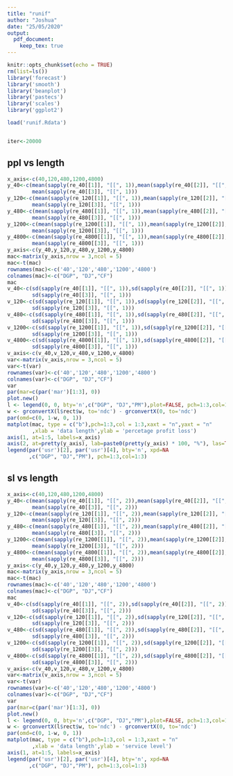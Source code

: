 ```yaml
---
title: "runif"
author: "Joshua"
date: "25/05/2020"
output:
  pdf_document:
    keep_tex: true
---
```


```r
knitr::opts_chunk$set(echo = TRUE)
rm(list=ls())
library('forecast')
library('smooth')
library('beanplot')
library('pastecs')
library('scales')
library('ggplot2')

load('runif.Rdata')


iter<-20000
```


## ppl vs length

```r
x_axis<-c(40,120,480,1200,4800)
y_40<-c(mean(sapply(re_40[[1]], "[[", 1)),mean(sapply(re_40[[2]], "[[", 1)),
        mean(sapply(re_40[[3]], "[[", 1)))
y_120<-c(mean(sapply(re_120[[1]], "[[", 1)),mean(sapply(re_120[[2]], "[[", 1)),
        mean(sapply(re_120[[3]], "[[", 1)))
y_480<-c(mean(sapply(re_480[[1]], "[[", 1)),mean(sapply(re_480[[2]], "[[", 1)),
        mean(sapply(re_480[[3]], "[[", 1)))
y_1200<-c(mean(sapply(re_1200[[1]], "[[", 1)),mean(sapply(re_1200[[2]], "[[", 1)),
        mean(sapply(re_1200[[3]], "[[", 1)))
y_4800<-c(mean(sapply(re_4800[[1]], "[[", 1)),mean(sapply(re_4800[[2]], "[[", 1)),
        mean(sapply(re_4800[[3]], "[[", 1)))
y_axis<-c(y_40,y_120,y_480,y_1200,y_4800)
mac<-matrix(y_axis,nrow = 3,ncol = 5)
mac<-t(mac)
rownames(mac)<-c('40','120','480','1200','4800')
colnames(mac)<-c("DGP", "DJ","CF")
mac
v_40<-c(sd(sapply(re_40[[1]], "[[", 1)),sd(sapply(re_40[[2]], "[[", 1)),
        sd(sapply(re_40[[3]], "[[", 1)))
v_120<-c(sd(sapply(re_120[[1]], "[[", 1)),sd(sapply(re_120[[2]], "[[", 1)),
        sd(sapply(re_120[[3]], "[[", 1)))
v_480<-c(sd(sapply(re_480[[1]], "[[", 1)),sd(sapply(re_480[[2]], "[[", 1)),
        sd(sapply(re_480[[3]], "[[", 1)))
v_1200<-c(sd(sapply(re_1200[[1]], "[[", 1)),sd(sapply(re_1200[[2]], "[[", 1)),
        sd(sapply(re_1200[[3]], "[[", 1)))
v_4800<-c(sd(sapply(re_4800[[1]], "[[", 1)),sd(sapply(re_4800[[2]], "[[", 1)),
        sd(sapply(re_4800[[3]], "[[", 1)))
v_axis<-c(v_40,v_120,v_480,v_1200,v_4800)
var<-matrix(v_axis,nrow = 3,ncol = 5)
var<-t(var)
rownames(var)<-c('40','120','480','1200','4800')
colnames(var)<-c("DGP", "DJ","CF")
var
par(mar=c(par('mar')[1:3], 0)) 
plot.new()
l <- legend(0, 0, bty='n',c("DGP", "DJ","PM"),plot=FALSE, pch=1:3,col=1:3)
w <- grconvertX(l$rect$w, to='ndc') - grconvertX(0, to='ndc')
par(omd=c(0, 1-w, 0, 1))
matplot(mac, type = c("b"),pch=1:3,col = 1:3,xaxt = "n",yaxt = "n"
        ,xlab = 'data length',ylab = 'percetage profit loss') 
axis(1, at=1:5, labels=x_axis)
axis(2, at=pretty(y_axis), lab=paste0(pretty(y_axis) * 100, "%"), las=TRUE)
legend(par('usr')[2], par('usr')[4], bty='n', xpd=NA
       ,c("DGP", "DJ","PM"), pch=1:3,col=1:3)

```

## sl vs length

```r
x_axis<-c(40,120,480,1200,4800)
y_40<-c(mean(sapply(re_40[[1]], "[[", 2)),mean(sapply(re_40[[2]], "[[", 2)),
        mean(sapply(re_40[[3]], "[[", 2)))
y_120<-c(mean(sapply(re_120[[1]], "[[", 2)),mean(sapply(re_120[[2]], "[[", 2)),
        mean(sapply(re_120[[3]], "[[", 2)))
y_480<-c(mean(sapply(re_480[[1]], "[[", 2)),mean(sapply(re_480[[2]], "[[", 2)),
        mean(sapply(re_480[[3]], "[[", 2)))
y_1200<-c(mean(sapply(re_1200[[1]], "[[", 2)),mean(sapply(re_1200[[2]], "[[", 2)),
        mean(sapply(re_1200[[3]], "[[", 2)))
y_4800<-c(mean(sapply(re_4800[[1]], "[[", 2)),mean(sapply(re_4800[[2]], "[[", 2)),
        mean(sapply(re_4800[[3]], "[[", 2)))
y_axis<-c(y_40,y_120,y_480,y_1200,y_4800)
mac<-matrix(y_axis,nrow = 3,ncol = 5)
mac<-t(mac)
rownames(mac)<-c('40','120','480','1200','4800')
colnames(mac)<-c("DGP", "DJ","CF")
mac
v_40<-c(sd(sapply(re_40[[1]], "[[", 2)),sd(sapply(re_40[[2]], "[[", 2)),
        sd(sapply(re_40[[3]], "[[", 2)))
v_120<-c(sd(sapply(re_120[[1]], "[[", 2)),sd(sapply(re_120[[2]], "[[", 2)),
        sd(sapply(re_120[[3]], "[[", 2)))
v_480<-c(sd(sapply(re_480[[1]], "[[", 2)),sd(sapply(re_480[[2]], "[[", 2)),
        sd(sapply(re_480[[3]], "[[", 2)))
v_1200<-c(sd(sapply(re_1200[[1]], "[[", 2)),sd(sapply(re_1200[[2]], "[[", 2)),
        sd(sapply(re_1200[[3]], "[[", 2)))
v_4800<-c(sd(sapply(re_4800[[1]], "[[", 2)),sd(sapply(re_4800[[2]], "[[", 2)),
        sd(sapply(re_4800[[3]], "[[", 2)))
v_axis<-c(v_40,v_120,v_480,v_1200,v_4800)
var<-matrix(v_axis,nrow = 3,ncol = 5)
var<-t(var)
rownames(var)<-c('40','120','480','1200','4800')
colnames(var)<-c("DGP", "DJ","CF")
var
par(mar=c(par('mar')[1:3], 0)) 
plot.new()
l <- legend(0, 0, bty='n',c("DGP", "DJ","PM"),plot=FALSE, pch=1:3,col=1:3)
w <- grconvertX(l$rect$w, to='ndc') - grconvertX(0, to='ndc')
par(omd=c(0, 1-w, 0, 1))
matplot(mac, type = c("b"),pch=1:3,col = 1:3,xaxt = "n"
        ,xlab = 'data length',ylab = 'service level') 
axis(1, at=1:5, labels=x_axis)
legend(par('usr')[2], par('usr')[4], bty='n', xpd=NA
       ,c("DGP", "DJ","PM"), pch=1:3,col=1:3)

```